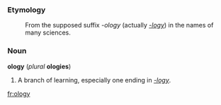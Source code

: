 ===Etymology===
: From the supposed suffix ''-ology'' (actually ''[[-logy]]'') in the names of many sciences.

===Noun===
'''ology''' (''plural'' '''ologies''')

# {{colloquial}} A branch of learning, especially one ending in ''[[-logy]]''.

[[fr:ology]]